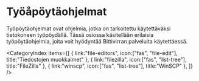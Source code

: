 # Työåpöytäohjelmat

Työpöytäohjelmat ovat ohjelmia, jotka on tarkoitettu käytettäväksi tietokoneen työpöydällä. Tässä osiossa käsitellään erilaisia työpöytäohjelmia, joita voit hyödyntää Bittivirran palveluita käytettäessä.

<CategoryIndex items={[
  {
    link:"file-editors",
    icon:["fas", "file-edit"],
    title:"Tiedostojen muokkaimet"
  },
  {
    link:"filezilla",
    icon:["fas", "list-tree"],
    title:"FileZilla"
  },
  {
    link:"winscp",
    icon:["fas", "list-tree"],
    title:"WinSCP"
  },
]} />

